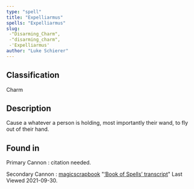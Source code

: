 ```yaml
---
type: "spell"
title: "Expelliarmus"
spells: "Expelliarmus"
slug:
 -"Disarming_Charm",
 -"disarming_charm",
 -'Expelliarmus'
author: "Luke Schierer"
---
```


## Classification

Charm

## Description

Cause a whatever a person is holding, most importantly their wand, to fly out of their hand.

## Found in

Primary Cannon
:   citation needed.

Secondary Cannon
:   [magicscrapbook](https://magicscrapbook.tumblr.com/)
    "[‘Book of Spells’ transcript](https://magicscrapbook.tumblr.com/post/162085200042/book-of-spells-transcript)"
    Last Viewed 2021-09-30.
